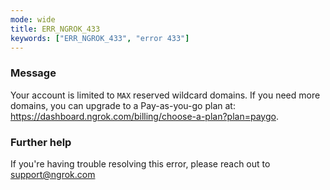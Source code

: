 ```yaml
---
mode: wide
title: ERR_NGROK_433
keywords: ["ERR_NGROK_433", "error 433"]
---
```



### Message

Your account is limited to `MAX` reserved wildcard domains. If you need more domains, you can upgrade to a Pay-as-you-go plan at: https://dashboard.ngrok.com/billing/choose-a-plan?plan=paygo.

<ErrorDetails />

### Further help

If you're having trouble resolving this error, please reach out to [support@ngrok.com](mailto:support@ngrok.com?subject=Help%20with%20ERR_NGROK_433)
